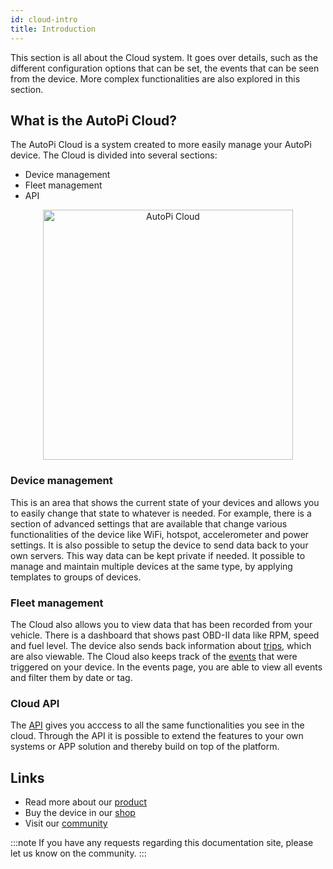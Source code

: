 ```yaml
---
id: cloud-intro
title: Introduction
---
```



This section is all about the Cloud system. It goes over details, such as the different configuration
options that can be set, the events that can be seen from the device. More complex functionalities
are also explored in this section.

## What is the AutoPi Cloud?

The AutoPi Cloud is a system created to more easily manage your AutoPi device. The Cloud is divided into several sections:

- Device management 
- Fleet management 
- API

<p align="center">
  <img src={useBaseUrl('/img/cloud/cloud_device_setups_scaled.png')} alt="AutoPi Cloud" width="400"/>
</p>


### Device management
This is an area that shows the current state of your devices and allows you to easily change that
state to whatever is needed. For example, there is a section of advanced settings that are
available that change various functionalities of the device like WiFi, hotspot, accelerometer
and power settings. It is also possible to setup the device to send data back to your own servers.
This way data can be kept private if needed. It possible to manage and maintain multiple devices at the same type, by applying templates to groups of devices.


### Fleet management
The Cloud also allows you to view data that has been recorded from your vehicle. There is a dashboard that
shows past OBD-II data like RPM, speed and fuel level. The device also sends back information about
[trips](/cloud/fleet/trips/introduction), which are also viewable. The Cloud also keeps track of the
[events](/cloud/device_management/events/index.md) that were triggered on your device. In the events page, you are
able to view all events and filter them by date or tag.

### Cloud API
The [API](/cloud/api/api-intro) gives you acccess to all the same functionalities you see in the cloud. Through the API it is possible to extend the features to your own systems or APP solution and thereby build on top of the platform. 

## Links
  - Read more about our [product](https://autopi.io)
  - Buy the device in our [shop](https://shop.autopi.io)
  - Visit our [community](https://community.autopi.io)

:::note
If you have any requests regarding this documentation site, please let us know on the community.
:::
